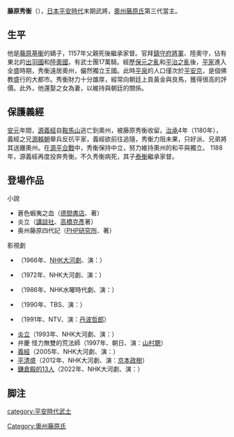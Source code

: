 {{unreferenced|time=2017-02-27T18:14:05+00:00}}
{{基礎情報 武士
| 氏名 = 藤原秀衡
| 画像 = Fujiwara no Hidehira.jpg
| 画像サイズ = 250px
| 画像説明 = 「三衡画像」より藤原秀衡像（[[毛越寺|毛越寺]]一山白王院蔵、[[江戸時代|江戸時代]]）
| 時代 = [[平安時代|平安時代]]末期
| 生誕 = [[保安_(鳥羽天皇)|保安]]3年（[[1122年|1122年]]）?
| 死没 = [[文治|文治]]3年[[10月29日|10月29日]]（[[1187年|1187年]][[11月30日|11月30日]]）<ref>没年齢については享年66説があるが、これは『[[源平盛衰記|源平盛衰記]]』や『結城系図』に記されていたもので、特に『源平盛衰記』は[[軍記物語|軍記物語]]で小説的な要素が強いため、容易く信頼できない。また、当時を窺い知るうえでの一級史料といえる『[[吾妻鏡|吾妻鏡]]』や『[[玉葉|玉葉]]』にも秀衡の没年齢についての記載は無い。他の史料を見ると、『[[平泉実記|平泉実記]]』では享年73、『[[平泉志|平泉志]]』や『[[平泉雑記|平泉雑記]]』では享年80や享年92と記されており、ばらつきがあって一致せず、諸説あってはっきりしていないというのが現状である。加えて、これらは後世の著作であることから『源平盛衰記』や『結城系図』と同じく一級史料ではなく、信憑性に欠けていると言わざるを得ない。故に秀衡の没年齢と生年を確定することは困難となっている。ただし、『平泉志』や『平泉雑記』に記されている享年80説や享年92説に関しては、遺体の状態から60 - 70歳、もしくは70歳前後で死亡したとされていることやこれらの説を採ってしまうと秀衡の生年が享年80説では[[嘉承|嘉承]]3年、[[天仁|天仁]]元年（[[1108年|1108年]]）、享年92説では[[嘉保|嘉保]]3年、[[永長|永長]]元年（[[1096年|1096年]]）となってしまい、[[1100年|1100年]]前後生まれと目されている父・基衡との親子関係が成立しなくなるため、否定・除外できるとされる。また、63歳～64歳で没したという推測もあり、この場合、生年は[[保安_(鳥羽天皇)|保安]]5年、[[天治|天治]]元年（[[1124年|1124年]]）～天治2年（[[1125年|1125年]]）となる。また、[[津軽為信|津軽為信]]を輩出した[[津軽氏|津軽氏]]は秀衡の弟・十三秀栄の末裔を自称（現在では仮冒とされる）したことを『可足筆記』にまとめている。この中で秀衡の生年は嘉保2年（[[1095年|1095年]]）と記述してある。この場合、享年93となるが、津軽氏自身が秀栄の末裔と仮冒したとの説が有力であることからして信頼できない。</ref>
| 改名 =
| 別名 = 次郎、秀平
| 戒名 =
| 墓所 = [[岩手県|岩手県]][[平泉町|平泉町]]{{tsl|ja|中尊寺金色堂}}
| 官位 = [[出羽国|出羽]][[陸奥国|陸奧]]{{tsl|ja|押領使}}、[[從五位|從五位下]]・[[鎮守府将軍|鎮守府将軍]]、從五位上・陸奧守
| 氏族 = [[奥州藤原氏|奥州藤原氏]]
| 父母 = 父：[[藤原基衡|藤原基衡]]<br />母：[[安倍宗任|安倍宗任]]之女
| 兄弟 = 男子、'''秀衡'''、十三秀榮、樋爪俊衡
| 妻   = 正室：{{tsl|ja|佐々木秀義}}之伯母<ref>『平泉志』</ref><br />繼室：藤原基成之女・德尼公
| 子   = {{tsl|ja|藤原国衡|国衡}}、'''[[藤原泰衡|泰衡]]'''、{{tsl|ja|藤原忠衡|忠衡}}、{{tsl|ja|藤原高衡|高衡}}、{{tsl|ja|藤原通衡|通衡}}、{{tsl|ja|藤原頼衡|頼衡}}
}}
{{japanese|japanese=藤原 秀衡|kana=ふじわら の ひでひら|romaji=Fujiwara no Hidehira}}
'''藤原秀衡'''（{{bd||1122年？|1187年|11月30日|}}），[[日本|日本]][[平安時代|平安時代]]末期武將，[[奧州藤原氏|奧州藤原氏]]第三代當主。

==生平==
他是[[藤原基衡|藤原基衡]]的嫡子，1157年父親死後繼承家督。官拜[[鎮守府將軍|鎮守府將軍]]、陸奧守，佔有東北的[[出羽國|出羽國]]和[[陸奧國|陸奧國]]，有武士團17萬騎。經歷[[保元之亂|保元之亂]]和[[平治之亂|平治之亂]]後，[[平家|平家]]進入全盛時期，秀衡遠居奧州，儼然獨立王國。此時[[平泉町|平泉]]的人口僅次於[[平安京|平安京]]，是個佛教盛行的大都市。秀衡財力十分雄厚，經常向朝廷上貢黃金與良馬，獲得很高的評價。此外，他還娶{{tsl|ja|院近臣}}{{tsl|ja|藤原基成}}之女為妻，以維持與朝廷的關係。

==保護義經==
[[安元|安元]]年間，[[源義經|源義經]]自[[鞍馬山|鞍馬山]]逃亡到奧州，被藤原秀衡收留。[[治承|治承]]4年（1180年），義經之兄[[源賴朝|源賴朝]]舉兵反抗平家，義經欲前往追隨，秀衡力阻未果，只好派{{tsl|ja|佐藤継信|佐藤繼信}}、{{tsl|ja|佐藤忠信}}兄弟將其送離奧州。在[[源平合戰|源平合戰]]中，秀衡保持中立，努力維持奧州的和平與獨立。
1188年，源義經再度投奔秀衡。不久秀衡病死，其子[[藤原泰衡|泰衡]]繼承家督。

==登場作品==
;小說
*蒼色蝦夷之血（[[德間書店|德間書店]]、{{tsl|ja|今東光}}著）
*炎立（[[講談社|講談社]]、[[高橋克彥|高橋克彥]]著）
*奥州藤原四代記（[[PHP研究所|PHP研究所]]、{{tsl|ja|土橋治重}}著）

;影視劇
*{{tsl|ja|源義経 (NHK大河ドラマ)|源義經 (NHK大河劇)|源義經}}（1966年、[[NHK大河劇|NHK大河劇]]、演：{{tsl|ja|滝沢修|瀧澤修}}）
*{{tsl|ja|新・平家物語 (NHK大河ドラマ)|新・平家物語}}（1972年、NHK大河劇、演：{{tsl|ja|加藤嘉}}）
*{{tsl|ja|武蔵坊弁慶 (テレビドラマ)|武藏坊弁慶 (電視劇)|武藏坊弁慶}}（1986年、NHK水曜時代劇、演：{{tsl|ja|萬屋錦之介}}）
*{{tsl|ja|源義経 (1990年のテレビドラマ)|源義經 (1990年電視劇)|源義經}}（1990年、TBS、演：{{tsl|ja|高橋英樹 (俳優)|高橋英樹}}）
*{{tsl|ja|源義経 (1991年のテレビドラマ)|源義經 (1991年電視劇)|源義經}}（1991年、NTV、演：[[丹波哲郎|丹波哲郎]]）
*[[炎立_(大河剧)|炎立]]（1993年、NHK大河劇、演：{{tsl|ja|渡瀬恒彦}}）
*弁慶 怪力無雙的荒法師（1997年、朝日、演：[[山村聰|山村聰]]）
*[[義經_(大河劇)|義經]]（2005年、NHK大河劇、演：{{tsl|ja|高橋英樹 (俳優)|高橋英樹}}）
*[[平清盛_(大河劇)|平清盛]]（2012年、NHK大河劇、演：[[京本政樹|京本政樹]]）
*[[鎌倉殿的13人|鎌倉殿的13人]]（2022年、NHK大河劇、演：{{tsl|ja|田中泯}}）

== 脚注 ==
{{Reflist}}

[[category:平安時代武士|category:平安時代武士]]
[[Category:奧州藤原氏|Category:奧州藤原氏]]